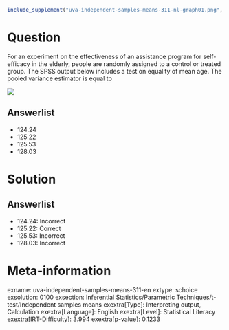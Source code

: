 ```r
include_supplement("uva-independent-samples-means-311-nl-graph01.png", recursive = TRUE)
```

Question
========

For an experiment on the effectiveness of an assistance program for self-efficacy in the elderly, people are randomly assigned to a control or treated group. The SPSS output below includes a test on equality of mean age. The pooled variance estimator is equal to

![](uva-independent-samples-means-311-nl-graph01.png)

Answerlist
----------

* 124.24
* 125.22
* 125.53
* 128.03

Solution
========

Answerlist
----------

* 124.24: Incorrect
* 125.22: Correct
* 125.53: Incorrect
* 128.03: Incorrect

Meta-information
================
exname: uva-independent-samples-means-311-en
extype: schoice
exsolution: 0100
exsection: Inferential Statistics/Parametric Techniques/t-test/Independent samples means
exextra[Type]: Interpreting output, Calculation
exextra[Language]: English
exextra[Level]: Statistical Literacy
exextra[IRT-Difficulty]: 3.994
exextra[p-value]: 0.1233
